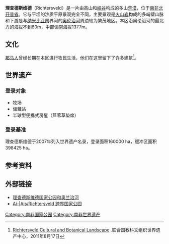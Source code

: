 {{世界遗产概要表
|site_img = Image:Tylecodon paniculatus-PICT2534.jpg
|site_img_capt = 
|site_img_width = 275px
|zh_name = 理查德斯维德文化植物景观
|en_name = Richtersveld Cultural and Botanical Landscape
|fr_name = Paysage culturel et botanique du Richtersveld
|country = {{ZAF}}
|Region = 非洲
|area = 
|criterion_c = (4), (5) 
|rg_year = 2007
|ex_rg_year = 
|remarks =  
|url_no = 1265
|map_img =
|map_img_width = 275px
|}}

'''理查德斯维德'''（Richtersveld）是一片由高山和[[峡谷|峡谷]]构成的多山[[荒漠|荒漠]]，位于[[南非|南非]][[北开普省|北开普省]]。它与平坦的沙质平原景观完全不同，主要景观是[[火山岩|火山岩]]构成的多峭壁山脉和下游是与[[纳米比亚|纳米比亚]]国界河的[[奥伦治河|奥伦治河]]周边较为繁茂地区。本区沿奥伦治河的最北方的海拔不到60m，中部偏南海拔1377m。

==文化==
[[那马人|那马人]]曾经长期在本区进行牧民生活，他们在这里留下了许多建筑<ref>[http://whc.unesco.org/en/list/1265/ Richtersveld Cultural and Botanical Landscape] {{Wayback|url=http://whc.unesco.org/en/list/1265/ |date=20210422031050 }}.联合国教科文组织世界遗产中心，2011年8月17日</ref>。

==世界遗产==
===登录对象===
*牧场
*储藏站
*半球型便携式房屋（芦苇草垫席）

===登录基准===
理查德斯维德于2007年列入世界遗产名录，登录面积160000 ha，缓冲区面积398425 ha。{{世界遗产基准|4|5}}

==参考资料==
{{reflist}}

==外部链接==
{{Commonscat|Richtersveld|理查德斯维德}}
*[http://www.southafrica365.com/discover/southafrica/richtersveld  理查德斯维德国家公园和奥兰治河] {{Wayback|url=http://www.southafrica365.com/discover/southafrica/richtersveld |date=20070312011002 }}
*[http://www.sanparks.org/parks/richtersveld/ Ai-|Ais/Richtersveld 跨界国家公园] {{Wayback|url=http://www.sanparks.org/parks/richtersveld/ |date=20140209062109 }}
{{coord|28|17|24|S|17|08|11|E|region:ZA_type:landmark_source:dewiki|display=title}}

{{南非世界遗产}}
{{荒漠}}

<!--Categories-->
[[Category:南非国家公园|Category:南非国家公园]]
[[Category:南非世界遗产|Category:南非世界遗产]]
